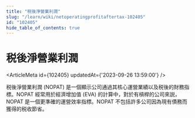 ```yaml
---
title: "税後淨營業利潤"
slug: "/learn/wiki/netoperatingprofitaftertax-102405"
id: "102405"
hide_table_of_contents: true
---
```



# 税後淨營業利潤

<ArticleMeta id={102405} updatedAt={'2023-09-26 13:59:00'} />
<div className='border-solid border-b border-t-0 my-4 border-[var(--ifm-color-gray-300)]' />

税後淨營業利潤 (NOPAT) 是一個顯示公司通過其核心運營業績以及税後的財務指標。NOPAT 經常用於經濟增加值 (EVA) 的計算中，對於有槓桿的公司來説，NOPAT 是一個更準確的運營效率指標。NOPAT 不包括許多公司因為現有債務而獲得的税收節省。
